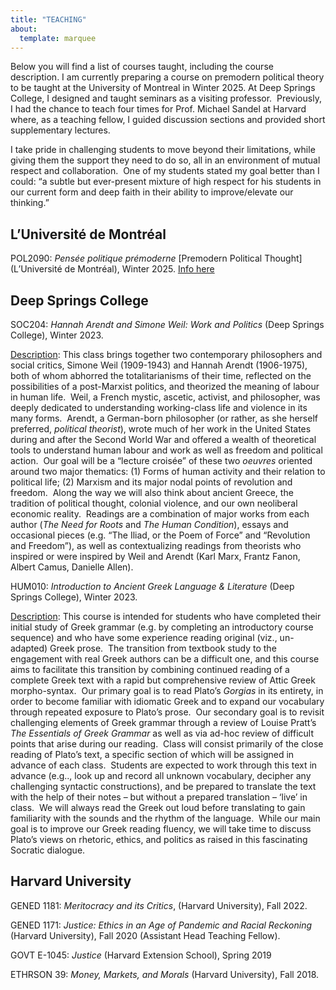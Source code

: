 ```yaml
---
title: "TEACHING"
about: 
  template: marquee
---
```


Below you will find a list of courses taught, including the course description. I am currently preparing a course on premodern political theory to be taught at the University of Montreal in Winter 2025. At Deep Springs College, I designed and taught seminars as a visiting professor.  Previously, I had the chance to teach four times for Prof. Michael Sandel at Harvard where, as a teaching fellow, I guided discussion sections and provided short supplementary lectures.

I take pride in challenging students to move beyond their limitations, while giving them the support they need to do so, all in an environment of mutual respect and collaboration.  One of my students stated my goal better than I could: “a subtle but ever-present mixture of high respect for his students in our current form and deep faith in their ability to improve/elevate our thinking.”

## **L'Université de Montréal**

POL2090: *Pensée politique prémoderne* \[Premodern Political Thought\] (L'Université de Montréal), Winter 2025. <a href="https://admission.umontreal.ca/cours-et-horaires/cours/pol-2090/" target="_blank">Info here</a>

## **Deep Springs College**

SOC204: *Hannah Arendt and Simone Weil: Work and Politics* (Deep Springs College), Winter 2023.

[Description]{.underline}: This class brings together two contemporary philosophers and social critics, Simone Weil (1909-1943) and Hannah Arendt (1906-1975), both of whom abhorred the totalitarianisms of their time, reflected on the possibilities of a post-Marxist politics, and theorized the meaning of labour in human life.  Weil, a French mystic, ascetic, activist, and philosopher, was deeply dedicated to understanding working-class life and violence in its many forms.  Arendt, a German-born philosopher (or rather, as she herself preferred, *political theorist*), wrote much of her work in the United States during and after the Second World War and offered a wealth of theoretical tools to understand human labour and work as well as freedom and political action.  Our goal will be a “lecture croisée” of these two *oeuvres* oriented around two major thematics: (1) Forms of human activity and their relation to political life; (2) Marxism and its major nodal points of revolution and freedom.  Along the way we will also think about ancient Greece, the tradition of political thought, colonial violence, and our own neoliberal economic reality.  Readings are a combination of major works from each author (*The Need for Roots* and *The Human Condition*), essays and occasional pieces (e.g. “The Iliad, or the Poem of Force” and “Revolution and Freedom”), as well as contextualizing readings from theorists who inspired or were inspired by Weil and Arendt (Karl Marx, Frantz Fanon, Albert Camus, Danielle Allen).

HUM010: *Introduction to Ancient Greek Language & Literature* (Deep Springs College), Winter 2023.

[Description]{.underline}: This course is intended for students who have completed their initial study of Greek grammar (e.g. by completing an introductory course sequence) and who have some experience reading original (viz., un-adapted) Greek prose.  The transition from textbook study to the engagement with real Greek authors can be a difficult one, and this course aims to facilitate this transition by combining continued reading of a complete Greek text with a rapid but comprehensive review of Attic Greek morpho-syntax.  Our primary goal is to read Plato’s *Gorgias* in its entirety, in order to become familiar with idiomatic Greek and to expand our vocabulary through repeated exposure to Plato’s prose.  Our secondary goal is to revisit challenging elements of Greek grammar through a review of Louise Pratt’s *The Essentials of Greek Grammar* as well as via ad-hoc review of difficult points that arise during our reading.  Class will consist primarily of the close reading of Plato’s text, a specific section of which will be assigned in advance of each class.  Students are expected to work through this text in advance (e.g.., look up and record all unknown vocabulary, decipher any challenging syntactic constructions), and be prepared to translate the text with the help of their notes – but without a prepared translation – ‘live’ in class.  We will always read the Greek out loud before translating to gain familiarity with the sounds and the rhythm of the language.  While our main goal is to improve our Greek reading fluency, we will take time to discuss Plato’s views on rhetoric, ethics, and politics as raised in this fascinating Socratic dialogue. 

## **Harvard University**

GENED 1181: *Meritocracy and its Critics*, (Harvard University), Fall 2022.

GENED 1171: *Justice: Ethics in an Age of Pandemic and Racial Reckoning* (Harvard University), Fall 2020 (Assistant Head Teaching Fellow).

GOVT E-1045: *Justice* (Harvard Extension School), Spring 2019

ETHRSON 39: *Money, Markets, and Morals* (Harvard University), Fall 2018. 
